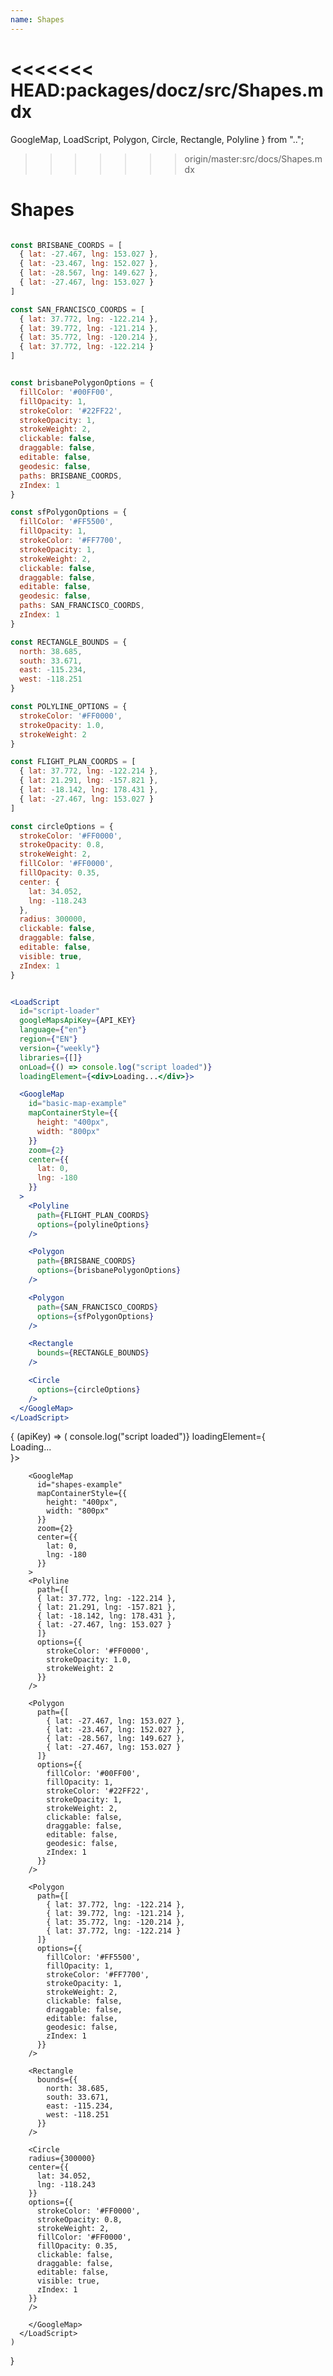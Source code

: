 ```yaml
---
name: Shapes
---
```


<<<<<<< HEAD:packages/docz/src/Shapes.mdx
=======
  GoogleMap,
  LoadScript,
  Polygon,
  Circle,
  Rectangle,
  Polyline
} from "..";
>>>>>>> origin/master:src/docs/Shapes.mdx

# Shapes

```jsx

const BRISBANE_COORDS = [
  { lat: -27.467, lng: 153.027 },
  { lat: -23.467, lng: 152.027 },
  { lat: -28.567, lng: 149.627 },
  { lat: -27.467, lng: 153.027 }
]

const SAN_FRANCISCO_COORDS = [
  { lat: 37.772, lng: -122.214 },
  { lat: 39.772, lng: -121.214 },
  { lat: 35.772, lng: -120.214 },
  { lat: 37.772, lng: -122.214 }
]


const brisbanePolygonOptions = {
  fillColor: '#00FF00',
  fillOpacity: 1,
  strokeColor: '#22FF22',
  strokeOpacity: 1,
  strokeWeight: 2,
  clickable: false,
  draggable: false,
  editable: false,
  geodesic: false,
  paths: BRISBANE_COORDS,
  zIndex: 1
}

const sfPolygonOptions = {
  fillColor: '#FF5500',
  fillOpacity: 1,
  strokeColor: '#FF7700',
  strokeOpacity: 1,
  strokeWeight: 2,
  clickable: false,
  draggable: false,
  editable: false,
  geodesic: false,
  paths: SAN_FRANCISCO_COORDS,
  zIndex: 1
}

const RECTANGLE_BOUNDS = {
  north: 38.685,
  south: 33.671,
  east: -115.234,
  west: -118.251
}

const POLYLINE_OPTIONS = {
  strokeColor: '#FF0000',
  strokeOpacity: 1.0,
  strokeWeight: 2
}

const FLIGHT_PLAN_COORDS = [
  { lat: 37.772, lng: -122.214 },
  { lat: 21.291, lng: -157.821 },
  { lat: -18.142, lng: 178.431 },
  { lat: -27.467, lng: 153.027 }
]

const circleOptions = {
  strokeColor: '#FF0000',
  strokeOpacity: 0.8,
  strokeWeight: 2,
  fillColor: '#FF0000',
  fillOpacity: 0.35,
  center: {
    lat: 34.052,
    lng: -118.243
  },
  radius: 300000,
  clickable: false,
  draggable: false,
  editable: false,
  visible: true,
  zIndex: 1
}


<LoadScript
  id="script-loader"
  googleMapsApiKey={API_KEY}
  language={"en"}
  region={"EN"}
  version={"weekly"}
  libraries={[]}
  onLoad={() => console.log("script loaded")}
  loadingElement={<div>Loading...</div>}>

  <GoogleMap
    id="basic-map-example"
    mapContainerStyle={{
      height: "400px",
      width: "800px"
    }}
    zoom={2}
    center={{
      lat: 0,
      lng: -180
    }}
  >
    <Polyline
      path={FLIGHT_PLAN_COORDS}
      options={polylineOptions}
    />

    <Polygon
      path={BRISBANE_COORDS}
      options={brisbanePolygonOptions}
    />

    <Polygon
      path={SAN_FRANCISCO_COORDS}
      options={sfPolygonOptions}
    />

    <Rectangle
      bounds={RECTANGLE_BOUNDS}
    />

    <Circle
      options={circleOptions}
    />
  </GoogleMap>
</LoadScript>
```

<WithApiKey>
  {
    (apiKey) => (
      <LoadScript
        id="script-loader"
        googleMapsApiKey={apiKey}
        language={"en"}
        region={"EN"}
        version={"weekly"}
        libraries={[]}
        onLoad={() => console.log("script loaded")}
        loadingElement={<div>Loading...</div>}>

        <GoogleMap
          id="shapes-example"
          mapContainerStyle={{
            height: "400px",
            width: "800px"
          }}
          zoom={2}
          center={{
            lat: 0,
            lng: -180
          }}
        >
        <Polyline
          path={[
          { lat: 37.772, lng: -122.214 },
          { lat: 21.291, lng: -157.821 },
          { lat: -18.142, lng: 178.431 },
          { lat: -27.467, lng: 153.027 }
          ]}
          options={{
            strokeColor: '#FF0000',
            strokeOpacity: 1.0,
            strokeWeight: 2
          }}
        />

        <Polygon
          path={[
            { lat: -27.467, lng: 153.027 },
            { lat: -23.467, lng: 152.027 },
            { lat: -28.567, lng: 149.627 },
            { lat: -27.467, lng: 153.027 }
          ]}
          options={{
            fillColor: '#00FF00',
            fillOpacity: 1,
            strokeColor: '#22FF22',
            strokeOpacity: 1,
            strokeWeight: 2,
            clickable: false,
            draggable: false,
            editable: false,
            geodesic: false,
            zIndex: 1
          }}
        />

        <Polygon
          path={[
            { lat: 37.772, lng: -122.214 },
            { lat: 39.772, lng: -121.214 },
            { lat: 35.772, lng: -120.214 },
            { lat: 37.772, lng: -122.214 }
          ]}
          options={{
            fillColor: '#FF5500',
            fillOpacity: 1,
            strokeColor: '#FF7700',
            strokeOpacity: 1,
            strokeWeight: 2,
            clickable: false,
            draggable: false,
            editable: false,
            geodesic: false,
            zIndex: 1
          }}
        />

        <Rectangle
          bounds={{
            north: 38.685,
            south: 33.671,
            east: -115.234,
            west: -118.251
          }}
        />

        <Circle
        radius={300000}
        center={{
          lat: 34.052,
          lng: -118.243
        }}
        options={{
          strokeColor: '#FF0000',
          strokeOpacity: 0.8,
          strokeWeight: 2,
          fillColor: '#FF0000',
          fillOpacity: 0.35,
          clickable: false,
          draggable: false,
          editable: false,
          visible: true,
          zIndex: 1
        }}
        />

        </GoogleMap>
      </LoadScript>
    )

}

</WithApiKey>
